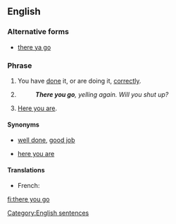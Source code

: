 ==English==

===Alternative forms===
* {{qualifier|more informal}} [[there ya go]]

===Phrase===
{{head|en|phrase|head=[[there]] [[you]] [[go]]}}

# {{informal|idiomatic}} You have [[do]]ne it, or are doing it, [[correctly]].
# {{informal|idiomatic}} {{n-g|Expressing [[exasperation]].}}
#: '''''There you go''', yelling again. Will you shut up?''
# {{informal|idiomatic}} {{n-g|Used while [[give|giving]] someone something.}} [[here you are|Here you are]].

====Synonyms====
* {{sense|doing something correctly}} [[well done]], [[good job]]
* {{sense|when giving}} [[here you are]]

====Translations====
{{trans-top|you have done it, or are doing it, correctly}}
* French: {{t+|fr|ça y est}}
{{trans-mid}}
{{trans-bottom}}

{{trans-top|expressing exasperation}}
{{trans-mid}}
{{trans-bottom}}

{{trans-see|here you are}}

[[Category:English sentences]]

[[fi:there you go]]